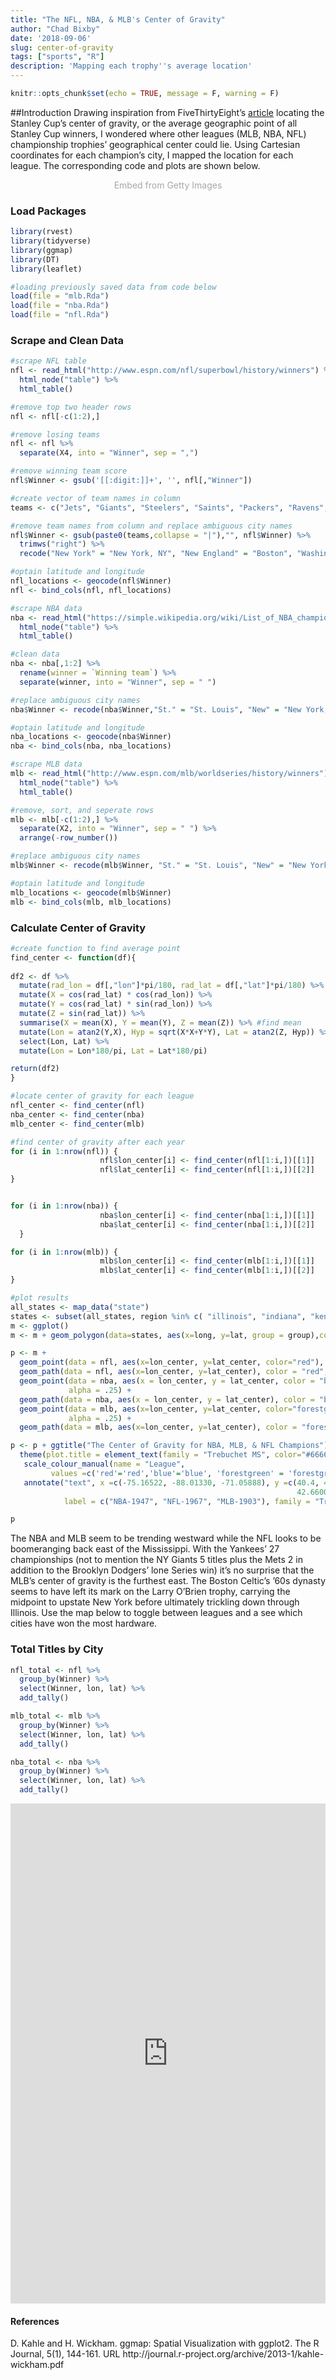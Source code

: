 ```yaml
---
title: "The NFL, NBA, & MLB's Center of Gravity"
author: "Chad Bixby"
date: '2018-09-06'
slug: center-of-gravity
tags: ["sports", "R"]
description: 'Mapping each trophy''s average location'
---
```


```r
knitr::opts_chunk$set(echo = TRUE, message = F, warning = F)
```

##Introduction
Drawing inspiration from FiveThirtyEight's [article](https://fivethirtyeight.com/features/the-stanley-cup-center-of-gravity-is-somewhere-in-lake-huron/) locating the Stanley Cup's center of gravity, or the average geographic point of all Stanley Cup winners, I wondered where other leagues (MLB, NBA, NFL) championship trophies' geographical center could lie.  Using Cartesian coordinates for each champion's city, I mapped the location for each league.  The corresponding code and plots are shown below.

<center>
<a id='3s-VE1qNTDFOtZ0g4Qj6Zw' class='gie-single' href='http://www.gettyimages.com/detail/103688056' target='_blank' style='color:#a7a7a7;text-decoration:none;font-weight:normal !important;border:none;display:inline-block;'>Embed from Getty Images</a><script>window.gie=window.gie||function(c){(gie.q=gie.q||[]).push(c)};gie(function(){gie.widgets.load({id:'3s-VE1qNTDFOtZ0g4Qj6Zw',sig:'couWX4UO7XaU6K8BFiWkDuC8QGvALtOvtZCJy9SNP1E=',w:'594px',h:'498px',items:'103688056',caption: false ,tld:'com',is360: false })});</script><script src='//embed-cdn.gettyimages.com/widgets.js' charset='utf-8' async></script>
</center>

### Load Packages 
```r
library(rvest) 
library(tidyverse)
library(ggmap) 
library(DT)
library(leaflet) 
```

```r
#loading previously saved data from code below
load(file = "mlb.Rda")
load(file = "nba.Rda")
load(file = "nfl.Rda")
```

### Scrape and Clean Data
```r
#scrape NFL table
nfl <- read_html("http://www.espn.com/nfl/superbowl/history/winners") %>%
  html_node("table") %>%
  html_table()

#remove top two header rows
nfl <- nfl[-c(1:2),]

#remove losing teams
nfl <- nfl %>%
  separate(X4, into = "Winner", sep = ",")

#remove winning team score
nfl$Winner <- gsub('[[:digit:]]+', '', nfl[,"Winner"])

#create vector of team names in column
teams <- c("Jets", "Giants", "Steelers", "Saints", "Packers", "Ravens", "Seahawks", "Patriots", "Broncos", "Eagles")

#remove team names from column and replace ambiguous city names
nfl$Winner <- gsub(paste0(teams,collapse = "|"),"", nfl$Winner) %>%
  trimws("right") %>%
  recode("New York" = "New York, NY", "New England" = "Boston", "Washington" = "Washington, D.C.")

#optain latitude and longitude
nfl_locations <- geocode(nfl$Winner)
nfl <- bind_cols(nfl, nfl_locations)
```

```r
#scrape NBA data
nba <- read_html("https://simple.wikipedia.org/wiki/List_of_NBA_champions") %>%
  html_node("table") %>%
  html_table()

#clean data
nba <- nba[,1:2] %>%
  rename(winner = `Winning team`) %>%
  separate(winner, into = "Winner", sep = " ")

#replace ambiguous city names
nba$Winner <- recode(nba$Winner,"St." = "St. Louis", "New" = "New York, NY", "Los" = "Los Angeles",   "Golden" = "Oakland", "San" = "San Antonio", "Washington" = "Washington, D.C.")

#optain latitude and longitude
nba_locations <- geocode(nba$Winner)
nba <- bind_cols(nba, nba_locations)
```

```r
#scrape MLB data
mlb <- read_html("http://www.espn.com/mlb/worldseries/history/winners") %>%
  html_node("table") %>%
  html_table()

#remove, sort, and seperate rows
mlb <- mlb[-c(1:2),] %>%
  separate(X2, into = "Winner", sep = " ") %>%
  arrange(-row_number())

#replace ambiguous city names
mlb$Winner <- recode(mlb$Winner, "St." = "St. Louis", "New" = "New York, NY", "Brooklyn" = "New York, NY", "Los" = "Los Angeles", "Kansas" = "Kansas City", "Florida" = "Miami", "Washington" = "Washington, D.C.", "Arizona" = "Phoenix", "San" = "San Francisco")

#optain latitude and longitude
mlb_locations <- geocode(mlb$Winner)
mlb <- bind_cols(mlb, mlb_locations)
```

### Calculate Center of Gravity

```r
#create function to find average point
find_center <- function(df){
  
df2 <- df %>%
  mutate(rad_lon = df[,"lon"]*pi/180, rad_lat = df[,"lat"]*pi/180) %>% 
  mutate(X = cos(rad_lat) * cos(rad_lon)) %>%
  mutate(Y = cos(rad_lat) * sin(rad_lon)) %>%
  mutate(Z = sin(rad_lat)) %>%
  summarise(X = mean(X), Y = mean(Y), Z = mean(Z)) %>% #find mean
  mutate(Lon = atan2(Y,X), Hyp = sqrt(X*X+Y*Y), Lat = atan2(Z, Hyp)) %>%  
  select(Lon, Lat) %>%
  mutate(Lon = Lon*180/pi, Lat = Lat*180/pi)

return(df2)
}

#locate center of gravity for each league
nfl_center <- find_center(nfl)
nba_center <- find_center(nba)
mlb_center <- find_center(mlb)
```

```r
#find center of gravity after each year
for (i in 1:nrow(nfl)) {
                    nfl$lon_center[i] <- find_center(nfl[1:i,])[[1]]
                    nfl$lat_center[i] <- find_center(nfl[1:i,])[[2]]
}


for (i in 1:nrow(nba)) {
                    nba$lon_center[i] <- find_center(nba[1:i,])[[1]]
                    nba$lat_center[i] <- find_center(nba[1:i,])[[2]]
  }

for (i in 1:nrow(mlb)) {
                    mlb$lon_center[i] <- find_center(mlb[1:i,])[[1]]
                    mlb$lat_center[i] <- find_center(mlb[1:i,])[[2]]
}
```

```r
#plot results
all_states <- map_data("state")
states <- subset(all_states, region %in% c( "illinois", "indiana", "kentucky", "michigan","missouri", "ohio", "wisconsin", "new york", "pennsylvania", "maryland", "new jersey", "massachusetts", "rhode island", "connecticut", "vermont", "new hampshire", "maine", "west virginia", "virginia", "iowa", "minnesota", "delaware") )
m <- ggplot()
m <- m + geom_polygon(data=states, aes(x=long, y=lat, group = group),colour="white", fill="gray70" )

p <- m +
  geom_point(data = nfl, aes(x=lon_center, y=lat_center, color="red"), alpha = .25) + 
  geom_path(data = nfl, aes(x=lon_center, y=lat_center), color = "red", alpha = .9) +
  geom_point(data = nba, aes(x = lon_center, y = lat_center, color = "blue"),  
             alpha = .25) +
  geom_path(data = nba, aes(x = lon_center, y = lat_center), color = "blue", alpha =.9) +
  geom_point(data = mlb, aes(x=lon_center, y=lat_center, color="forestgreen"), 
             alpha = .25) + 
  geom_path(data = mlb, aes(x=lon_center, y=lat_center), color = "forestgreen", alpha = .9)

p <- p + ggtitle("The Center of Gravity for NBA, MLB, & NFL Champions") + ggthemes::theme_map() +
  theme(plot.title = element_text(family = "Trebuchet MS", color="#666666", face="bold", size=16, hjust=.5), legend.position = c(.80,.10)) +  
   scale_colour_manual(name = "League", 
         values =c('red'='red','blue'='blue', 'forestgreen' = 'forestgreen'), labels = c("NBA", "MLB", "NFL")) +
   annotate("text", x =c(-75.16522, -88.01330, -71.05888), y =c(40.4, 45,
                                                                42.66008),
            label = c("NBA-1947", "NFL-1967", "MLB-1903"), family = "Trebuchet MS")

p
```


The NBA and MLB seem to be trending westward while the NFL looks to be boomeranging back east of the Mississippi.  With the Yankees' 27 championships (not to mention the NY Giants 5 titles plus the Mets 2 in addition to the Brooklyn Dodgers' lone Series win) it's no surprise that the MLB's center of gravity is the furthest east.  The Boston Celtic's '60s dynasty seems to have left its mark on the Larry O'Brien trophy, carrying the midpoint to upstate New York before ultimately trickling down through Illinois.  Use the map below to toggle between leagues and a see which cities have won the most hardware. 

### Total Titles by City
```r
nfl_total <- nfl %>%
  group_by(Winner) %>%
  select(Winner, lon, lat) %>%
  add_tally()

mlb_total <- mlb %>%
  group_by(Winner) %>%
  select(Winner, lon, lat) %>%
  add_tally()

nba_total <- nba %>%
  group_by(Winner) %>%
  select(Winner, lon, lat) %>%
  add_tally()
```

<iframe width = 100% height = 800 frameborder = F src = "https://chadbixby.shinyapps.io/Center-of-Gravity-App/"></iframe>

#### References
D. Kahle and H. Wickham. ggmap: Spatial Visualization with ggplot2. The R
  Journal, 5(1), 144-161. URL
  http://journal.r-project.org/archive/2013-1/kahle-wickham.pdf
  
  